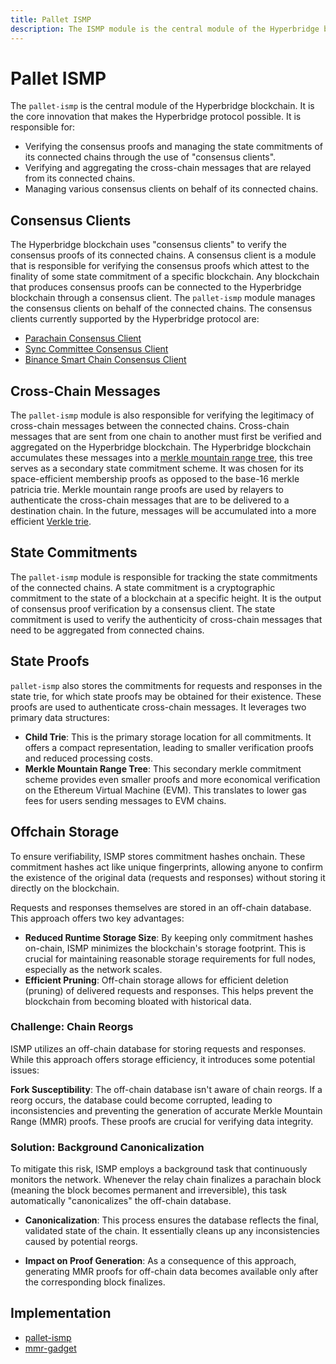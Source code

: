 ```yaml
---
title: Pallet ISMP
description: The ISMP module is the central module of the Hyperbridge blockchain. It is the core innovation that makes the Hyperbridge protocol possible.
---
```


# Pallet ISMP

The `pallet-ismp` is the central module of the Hyperbridge blockchain. It is the core innovation that makes the Hyperbridge protocol possible. It is responsible for:

 - Verifying the consensus proofs and managing the state commitments of its connected chains through the use of "consensus clients".
 - Verifying and aggregating the cross-chain messages that are relayed from its connected chains.
 - Managing various consensus clients on behalf of its connected chains.

 ## Consensus Clients

 The Hyperbridge blockchain uses "consensus clients" to verify the consensus proofs of its connected chains. A consensus client is a module that is responsible for verifying the consensus proofs which attest to the finality of some state commitment of a specific blockchain. Any blockchain that produces consensus proofs can be connected to the Hyperbridge blockchain through a consensus client. The `pallet-ismp` module manages the consensus clients on behalf of the connected chains. The consensus clients currently supported by the Hyperbridge protocol are:

  - [Parachain Consensus Client](https://github.com/polytope-labs/hyperbridge/tree/main/modules/ismp/clients/parachain/client)
  - [Sync Committee Consensus Client](https://github.com/polytope-labs/hyperbridge/tree/main/modules/ismp/clients/sync-committee)
  - [Binance Smart Chain Consensus Client](https://github.com/polytope-labs/hyperbridge/blob/main/modules/ismp/clients/bsc/src/lib.rs)

## Cross-Chain Messages

The `pallet-ismp` module is also responsible for verifying the legitimacy of cross-chain messages between the connected chains. Cross-chain messages that are sent from one chain to another must first be verified and aggregated on the Hyperbridge blockchain. The Hyperbridge blockchain accumulates these messages into a [merkle mountain range tree](/protocol/cryptography/merkle-trees/mountain-range), this tree serves as a secondary state commitment scheme. It was chosen for its space-efficient membership proofs as opposed to the base-16 merkle patricia trie. Merkle mountain range proofs are used by relayers to authenticate the cross-chain messages that are to be delivered to a destination chain. In the future, messages will be accumulated into a more efficient [Verkle trie](/protocol/cryptography/verkle-tries).

## State Commitments

The `pallet-ismp` module is responsible for tracking the state commitments of the connected chains. A state commitment is a cryptographic commitment to the state of a blockchain at a specific height. It is the output of consensus proof verification by a consensus client. The state commitment is used to verify the authenticity of cross-chain messages that need to be aggregated from connected chains.

## State Proofs

`pallet-ismp` also stores the commitments for requests and responses in the state trie, for which state proofs may be obtained for their existence. These proofs are used to authenticate cross-chain messages. It leverages two primary data structures:

 - **Child Trie**: This is the primary storage location for all commitments. It offers a compact representation, leading to smaller verification proofs and reduced processing costs.
 - **Merkle Mountain Range Tree**: This secondary merkle commitment scheme provides even smaller proofs and more economical verification on the Ethereum Virtual Machine (EVM). This translates to lower gas fees for users sending messages to EVM chains.

## Offchain Storage

To ensure verifiability, ISMP stores commitment hashes onchain. These commitment hashes act like unique fingerprints, allowing anyone to confirm the existence of the original data (requests and responses) without storing it directly on the blockchain.

Requests and responses themselves are stored in an off-chain database. This approach offers two key advantages:

 - **Reduced Runtime Storage Size**: By keeping only commitment hashes on-chain, ISMP minimizes the blockchain's storage footprint. This is crucial for maintaining reasonable storage requirements for full nodes, especially as the network scales.
 - **Efficient Pruning**: Off-chain storage allows for efficient deletion (pruning) of delivered requests and responses. This helps prevent the blockchain from becoming bloated with historical data.

### Challenge: Chain Reorgs

ISMP utilizes an off-chain database for storing requests and responses. While this approach offers storage efficiency, it introduces some potential issues:

**Fork Susceptibility**: The off-chain database isn't aware of chain reorgs. If a reorg occurs, the database could become corrupted, leading to inconsistencies and preventing the generation of accurate Merkle Mountain Range (MMR) proofs. These proofs are crucial for verifying data integrity.

### Solution: Background Canonicalization

To mitigate this risk, ISMP employs a background task that continuously monitors the network. Whenever the relay chain finalizes a parachain block (meaning the block becomes permanent and irreversible), this task automatically "canonicalizes" the off-chain database.

 - **Canonicalization**: This process ensures the database reflects the final, validated state of the chain. It essentially cleans up any inconsistencies caused by potential reorgs.

 - **Impact on Proof Generation**: As a consequence of this approach, generating MMR proofs for off-chain data becomes available only after the corresponding block finalizes.


## Implementation

- [pallet-ismp](https://github.com/polytope-labs/hyperbridge/tree/main/modules/ismp/pallets/pallet)
 - [mmr-gadget](https://github.com/polytope-labs/hyperbridge/blob/main/modules/trees/mmr/gadget/src/lib.rs)
